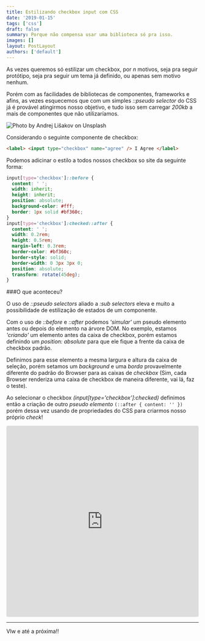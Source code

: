 ```yaml
---
title: Estilizando checkbox input com CSS
date: '2019-01-15'
tags: ['css']
draft: false
summary: Porque não compensa usar uma biblioteca só pra isso.
images: []
layout: PostLayout
authors: ['default']
---
```



As vezes queremos só estilizar um checkbox, por _n_ motivos, seja pra seguir protótipo, seja pra seguir um tema já definido, ou apenas sem motivo nenhum.

Porém com as facilidades de bibliotecas de componentes, frameworks e afins, as vezes esquecemos que com um simples _::pseudo selector_ do CSS já é provável atingirmos nosso objetivo, e tudo isso sem carregar _200kb_ a mais de componentes que não utilizaríamos.

![Photo by Andrej Lišakov on Unsplash](/static/images/checkbox-post-unsplash.jpg)

Considerando o seguinte componente de checkbox:

```html
<label> <input type="checkbox" name="agree" /> I Agree </label>
```

Podemos adicinar o estilo a todos nossos checkbox so site da seguinte forma:

```css
input[type='checkbox']::before {
  content: ' ';
  width: inherit;
  height: inherit;
  position: absolute;
  background-color: #fff;
  border: 1px solid #bf360c;
}
input[type='checkbox']:checked::after {
  content: ' ';
  width: 0.2rem;
  height: 0.5rem;
  margin-left: 0.3rem;
  border-color: #bf360c;
  border-style: solid;
  border-width: 0 3px 3px 0;
  position: absolute;
  transform: rotate(45deg);
}
```

###O que aconteceu?

O uso de _::pseudo selectors_ aliado a _:sub selectors_ eleva e muito a possibilidade de estilização de estados de um componente.

Com o uso de _::before_ e _::after_ podemos _'simular'_ um pseudo elemento antes ou depois do elemento na árvore DOM.
No exemplo, estamos _'criando'_ um elemento antes da caixa de checkbox, porém estamos definindo um _position: absolute_ para que ele fique a frente da caixa de checkbox padrão.

Definimos para esse elemento a mesma largura e altura da caixa de seleção, porém setamos um _background_ e uma _borda_ provavelmente diferente do padrão do Browser para as caixas de _checkbox_ (Sim, cada Browser renderiza uma caixa de checkbox de maneira diferente, vai lá, faz o teste).

Ao selecionar o checkbox _(input[type='checkbox']:checked)_ definimos então a criação de outro _pseudo elemento_ `(::after { content: '' })` porém dessa vez usando de propriedades do CSS para criarmos nosso próprio _check_!

<iframe src="https://codesandbox.io/embed/llmjylvymq" style="width:100%; height:500px; border:0; border-radius: 4px; overflow:hidden;" sandbox="allow-modals allow-forms allow-popups allow-scripts allow-same-origin"></iframe>

---

Vlw e até a próxima!!